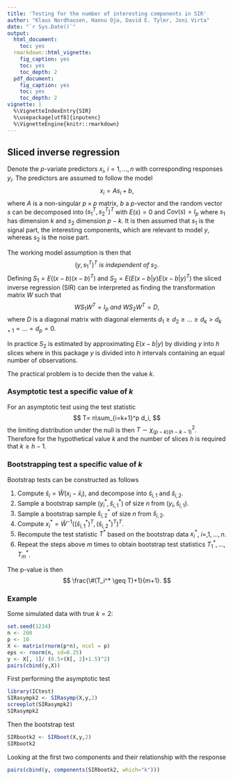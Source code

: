 ```yaml
---
title: 'Testing for the number of interesting components in SIR'
author: "Klaus Nordhausen, Hannu Oja, David E. Tyler, Joni Virta"
date: "`r Sys.Date()`"
output:
  html_document:
    toc: yes
  rmarkdown::html_vignette:
    fig_caption: yes
    toc: yes
    toc_depth: 2
  pdf_document:
    fig_caption: yes
    toc: yes
    toc_depth: 2
vignette: |
  %\VignetteIndexEntry{SIR}
  %\usepackage[utf8]{inputenc}
  %\VignetteEngine{knitr::rmarkdown}
---
```


## Sliced inverse regression

Denote the $p$-variate predictors $x_i$, $i=1,...,n$ with corresponding responses $y_i$.
The predictors are assumed to follow the model
$$
x_i = A s_i + b,
$$
where $A$ is a non-singular $p \times p$ matrix, $b$ a $p$-vector and the random vector $s$ can be decomposed into $(s_1^T,s_2^T)^T$ with $E(s)=0$ and $Cov(s)=I_p$ where $s_1$ has dimension $k$ and $s_2$ dimension $p-k$.
It is then assumed that $s_1$ is the signal part, the interesting components, which are relevant to model $y$, whereas $s_2$ is the noise part. 

The working model assumption is then that 
$$
(y,s_1^T)^T \ is \ independent \ of \ s_2.
$$
Defining $S_1=E((x-b)(x-b)^T)$ and $S_2=E(E(x-b|y)E(x-b|y)^T)$ the sliced inverse regression (SIR) can be interpreted as finding the transformation matrix $W$ such that
$$
W S_1 W^T = I_p \ and \ W S_2 W^T = D,
$$
where $D$ is a diagonal matrix with diagonal elements $d_1 \geq d_2 \geq ... \geq d_k > d_{k+1} = ... = d_p = 0$.

In practice $S_2$ is estimated by approximating $E(x-b|y)$ by dividing $y$ into $h$ slices where in this package $y$ is divided into $h$ intervals containing an equal number of observations.

The practical problem is to decide then the value $k$.

### Asymptotic test a specific value of $k$

For an asymptotic test using the test statistic
$$
T= n\sum_{i=k+1}^p d_i,
$$
the limiting distribution under the null is then $T \sim \chi^2_{(p-k)(h-k-1)}$. Therefore for the hypothetical value $k$ and the number of slices $h$ is required that $k \geq h-1$.


### Bootstrapping test a specific value of $k$

Bootstrap tests can be constructed as follows

1. Compute $\hat s_i = \hat W(x_i - \bar x_i)$, and decompose into $\hat s_{i,1}$ and $\hat s_{i,2}$.
2. Sample a bootstrap sample $(y_i^*, \hat s_{i,1}^*)$ of size $n$ from $(y_i, \hat s_{i,1})$.
3. Sample a bootstrap sample $\hat s_{i,2}^*$ of size $n$ from $\hat s_{i,2}$.
4. Compute $x_i^* = \hat W^{-1} ((\hat s_{i,1}^*)^T,(\hat s_{i,2}^*)^T)^T$.
5. Recompute the test statistic $T^*$ based on the bootstrap data $x_i^*$, $i=,1,...,n$.
6. Repeat the steps above $m$ times to obtain bootstrap test statistics $T^*_1,...,T^*_m$.

The p-value is then
$$
\frac{\#(T_i^* \geq T)+1}{m+1}.
$$

### Example

Some simulated data with true $k=2$:

```r
set.seed(1234)
n <- 200
p <- 10
X <- matrix(rnorm(p*n), ncol = p)
eps <- rnorm(n, sd=0.25)
y <- X[, 1]/ (0.5+(X[, 2]+1.5)^2)
pairs(cbind(y,X))
```

First performing the asymptotic test
```r
library(ICtest)
SIRasympk2 <- SIRasymp(X,y,2)
screeplot(SIRasympk2)
SIRasympk2
```

Then the bootstrap test
```r
SIRbootk2 <- SIRboot(X,y,2)
SIRbootk2
```

Looking at the first two components and their relationship with the response

```r
pairs(cbind(y, components(SIRbootk2, which="k")))
```